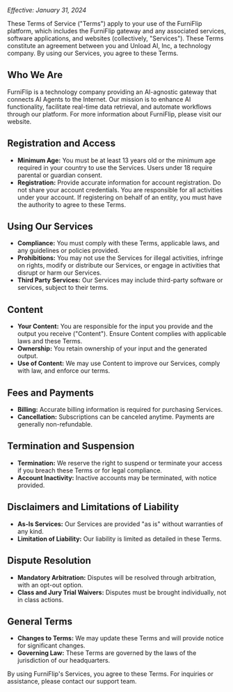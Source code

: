 _Effective: January 31, 2024_

These Terms of Service ("Terms") apply to your use of the FurniFlip platform, which includes the FurniFlip gateway and any associated services, software applications, and websites (collectively, "Services"). These Terms constitute an agreement between you and Unload AI, Inc, a technology company. By using our Services, you agree to these Terms.

## Who We Are

FurniFlip is a technology company providing an AI-agnostic gateway that connects AI Agents to the Internet. Our mission is to enhance AI functionality, facilitate real-time data retrieval, and automate workflows through our platform. For more information about FurniFlip, please visit our website.

## Registration and Access

- **Minimum Age:** You must be at least 13 years old or the minimum age required in your country to use the Services. Users under 18 require parental or guardian consent.
- **Registration:** Provide accurate information for account registration. Do not share your account credentials. You are responsible for all activities under your account. If registering on behalf of an entity, you must have the authority to agree to these Terms.

## Using Our Services

- **Compliance:** You must comply with these Terms, applicable laws, and any guidelines or policies provided.
- **Prohibitions:** You may not use the Services for illegal activities, infringe on rights, modify or distribute our Services, or engage in activities that disrupt or harm our Services.
- **Third Party Services:** Our Services may include third-party software or services, subject to their terms.

## Content

- **Your Content:** You are responsible for the input you provide and the output you receive ("Content"). Ensure Content complies with applicable laws and these Terms.
- **Ownership:** You retain ownership of your input and the generated output.
- **Use of Content:** We may use Content to improve our Services, comply with law, and enforce our terms.

## Fees and Payments

- **Billing:** Accurate billing information is required for purchasing Services.
- **Cancellation:** Subscriptions can be canceled anytime. Payments are generally non-refundable.

## Termination and Suspension

- **Termination:** We reserve the right to suspend or terminate your access if you breach these Terms or for legal compliance.
- **Account Inactivity:** Inactive accounts may be terminated, with notice provided.

## Disclaimers and Limitations of Liability

- **As-Is Services:** Our Services are provided "as is" without warranties of any kind.
- **Limitation of Liability:** Our liability is limited as detailed in these Terms.

## Dispute Resolution

- **Mandatory Arbitration:** Disputes will be resolved through arbitration, with an opt-out option.
- **Class and Jury Trial Waivers:** Disputes must be brought individually, not in class actions.

## General Terms

- **Changes to Terms:** We may update these Terms and will provide notice for significant changes.
- **Governing Law:** These Terms are governed by the laws of the jurisdiction of our headquarters.

By using FurniFlip's Services, you agree to these Terms. For inquiries or assistance, please contact our support team.

